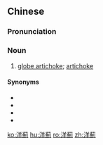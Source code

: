 {{also|洋蓟}}
==Chinese==
{{zh-forms|s=洋蓟}}

===Pronunciation===
{{zh-pron
|m=yángjì
|c=joeng4 gai3
|cat=n
}}

===Noun===
{{zh-noun}}

# [[w:globe artichoke|globe artichoke]]; [[artichoke]]

====Synonyms====
* {{zh-l|朝鮮薊}}
* {{zh-l|法國百合}}
* {{zh-l|菊芋}}
* {{zh-l|洋百合}}

{{zh-cat|Vegetables}}

[[ko:洋薊]]
[[hu:洋薊]]
[[ro:洋薊]]
[[zh:洋薊]]